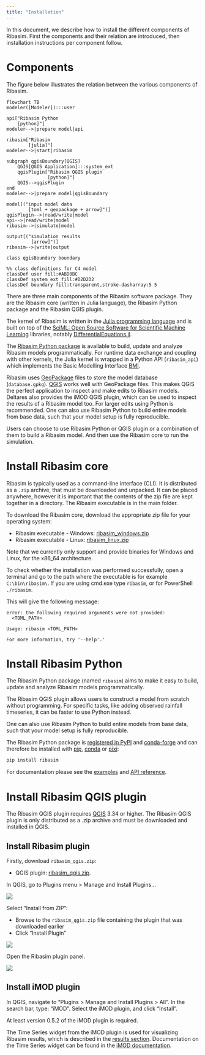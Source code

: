 ```yaml
---
title: "Installation"
---
```


In this document, we describe how to install the different components of Ribasim.
First the components and their relation are introduced, then installation instructions per component follow.

# Components {#sec-components}

The figure below illustrates the relation between the various components of Ribasim.

```mermaid
flowchart TB
modeler([Modeler]):::user

api["Ribasim Python
    [python]"]
modeler-->|prepare model|api

ribasim["Ribasim
        [julia]"]
modeler-->|start|ribasim

subgraph qgisBoundary[QGIS]
    QGIS[QGIS Application]:::system_ext
    qgisPlugin["Ribasim QGIS plugin
               [python]"]
    QGIS-->qgisPlugin
end
modeler-->|prepare model|qgisBoundary

model[("input model data
        [toml + geopackage + arrow]")]
qgisPlugin-->|read/write|model
api-->|read/write|model
ribasim-->|simulate|model

output[("simulation results
         [arrow]")]
ribasim-->|write|output

class qgisBoundary boundary

%% class definitions for C4 model
classDef user fill:#ABD0BC
classDef system_ext fill:#D2D2D2
classDef boundary fill:transparent,stroke-dasharray:5 5
```

There are three main components of the Ribasim software package.
They are the Ribasim core (written in Julia language), the Ribasim Python package and the Ribasim QGIS plugin.

The kernel of Ribasim is written in the [Julia programming language](https://julialang.org/) and is built on top of the [SciML: Open Source Software for Scientific Machine Learning](https://sciml.ai/) libraries, notably [DifferentialEquations.jl](https://docs.sciml.ai/DiffEqDocs/stable/).

The [Ribasim Python package](/install.qmd) is available to build, update and analyze Ribasim models programmatically.
For runtime data exchange and coupling with other kernels, the Julia kernel is wrapped in a Python API (`ribasim_api`) which implements the Basic Modelling Interface [BMI](https://bmi-spec.readthedocs.io/en/latest/).

Ribasim uses [GeoPackage](https://www.geopackage.org/) files to store the model database (`database.gpkg`).
[QGIS](https://qgis.org/) works well with GeoPackage files.
This makes QGIS the perfect application to inspect and make edits to Ribasim models.
Deltares also provides the iMOD QGIS plugin, which can be used to inspect the results of a Ribasim model too.
For larger edits using Python is recommended.
One can also use Ribasim Python to build entire models from base data, such that your model setup is fully reproducible.

Users can choose to use Ribasim Python or QGIS plugin or a combination of them to build a Ribasim model.
And then use the Ribasim core to run the simulation.

# Install Ribasim core

Ribasim is typically used as a command-line interface (CLI). It is distributed as a `.zip`
archive, that must be downloaded and unpacked. It can be placed anywhere, however it is
important that the contents of the zip file are kept together in a directory. The Ribasim
executable is in the main folder.

To download the Ribasim core, download the appropriate zip file for your operating system:

- Ribasim executable - Windows: [ribasim_windows.zip](https://github.com/Deltares/Ribasim/releases/latest/download/ribasim_windows.zip)
- Ribasim executable - Linux: [ribasim_linux.zip](https://github.com/Deltares/Ribasim/releases/latest/download/ribasim_linux.zip)

Note that we currently only support and provide binaries for Windows and Linux, for the x86_64 architecture.

To check whether the installation was performed successfully, open a terminal and go to the path where the executable is for example `C:\bin\ribasim\`.
If you are using cmd.exe type `ribasim`, or for PowerShell `./ribasim`.

This will give the following message:

```
error: the following required arguments were not provided:
  <TOML_PATH>

Usage: ribasim <TOML_PATH>

For more information, try '--help'.'
```

# Install Ribasim Python

The Ribasim Python package (named `ribasim`) aims to make it easy to build, update and analyze Ribasim models
programmatically.

The Ribasim QGIS plugin allows users to construct a model from scratch without programming.
For specific tasks, like adding observed rainfall timeseries, it can be faster to use
Python instead.

One can also use Ribasim Python to build entire models from base data, such that your model
setup is fully reproducible.

The Ribasim Python package is [registered in PyPI](https://pypi.org/project/ribasim/) and [conda-forge](https://prefix.dev/channels/conda-forge/packages/ribasim) and can therefore be installed with [pip](https://docs.python.org/3/installing/index.html), [conda](https://docs.conda.io/) or [pixi](https://pixi.sh/):

```sh
pip install ribasim
```

For documentation please see the [examples](/guide/examples.ipynb) and [API reference](/reference/reference).

# Install Ribasim QGIS plugin

The Ribasim QGIS plugin requires [QGIS](https://qgis.org/en/site/) 3.34 or higher.
The Ribasim QGIS plugin is only distributed as a .zip archive and must be downloaded and installed in QGIS.

## Install Ribasim plugin

Firstly, download `ribasim_qgis.zip`:

- QGIS plugin: [ribasim_qgis.zip](https://github.com/Deltares/Ribasim/releases/latest/download/ribasim_qgis.zip).

In QGIS, go to Plugins menu > Manage and Install Plugins...

![](https://user-images.githubusercontent.com/4471859/224939069-9aae77ea-898f-442f-83b5-f2671c114956.png){fig-align="left"}

Select "Install from ZIP":

- Browse to the `ribasim_qgis.zip` file containing the plugin that was downloaded earlier
- Click "Install Plugin"

![](https://user-images.githubusercontent.com/4471859/224939080-7fec5db2-4417-4f7b-8e45-034d4cf4fd75.png){fig-align="left"}

Open the Ribasim plugin panel.

![](https://user-images.githubusercontent.com/4471859/224939101-228e068a-875b-4df2-98bb-6ee6a3830ddd.png){fig-align="left"}

## Install iMOD plugin

In QGIS, navigate to "Plugins > Manage and Install Plugins > All".
In the search bar, type: "iMOD". Select the iMOD plugin, and click "Install".

At least version 0.5.2 of the iMOD plugin is required.

The Time Series widget from the iMOD plugin is used for visualizing Ribasim results, which is described in the [results section](#sec-results).
Documentation on the Time Series widget can be found in the [iMOD documentation](https://deltares.github.io/iMOD-Documentation/qgis_user_manual.html#time-series-time-series).
